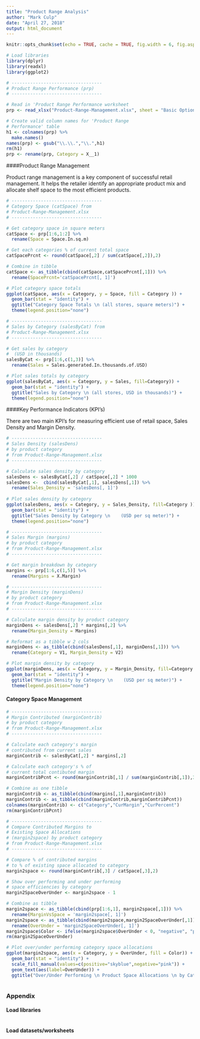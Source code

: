 ```yaml
---
title: "Product Range Analysis"
author: "Mark Culp"
date: "April 27, 2018"
output: html_document
---
```



```r
knitr::opts_chunk$set(echo = TRUE, cache = TRUE, fig.width = 6, fig.asp = 0.618)

# Load libraries
library(dplyr)
library(readxl)
library(ggplot2)

```


```r

# ----------------------------------
# Product Range Performance (prp)
# ----------------------------------

# Read in 'Product Range Performance worksheet
prp <- read_xlsx("Product-Range-Management.xlsx", sheet = "Basic Option", skip = 2)

# Create valid column names for 'Product Range 
# Performance' table
h1 <- colnames(prp) %>%
  make.names()
names(prp) <- gsub("\\.\\.","\\.",h1)
rm(h1)
prp <- rename(prp, Category = X__1)

```

####Product Range Management

Product range management is a key component of successful retail management.  It helps the retailer identify an appropriate product mix and allocate shelf space to the most efficient products.   

```r

# ----------------------------------
# Category Space (catSpace) from
# Product-Range-Management.xlsx
# ----------------------------------

# Get category space in square meters
catSpace <- prp[1:6,1:2] %>%
  rename(Space = Space.In.sq.m)

# Get each categories % of current total space
catSpacePrcnt <- round(catSpace[,2] / sum(catSpace[,2]),2)

# Combine in tibble
catSpace <- as_tibble(cbind(catSpace,catSpacePrcnt[,1])) %>%
  rename(SpacePrcnt='catSpacePrcnt[, 1]')

# Plot category space totals
ggplot(catSpace, aes(x = Category, y = Space, fill = Category )) +
  geom_bar(stat = "identity") +
  ggtitle("Category Space Totals \n (all stores, square meters)") +
  theme(legend.position="none")

# ----------------------------------
# Sales by Category (salesByCat) from
# Product-Range-Management.xlsx
# ----------------------------------

# Get sales by category 
#  (USD in thousands)
salesByCat <- prp[1:6,c(1,3)] %>%
  rename(Sales = Sales.generated.In.thousands.of.USD)

# Plot sales totals by category
ggplot(salesByCat, aes(x = Category, y = Sales, fill=Category)) +
  geom_bar(stat = "identity") +
  ggtitle("Sales by Category \n (all stores, USD in thousands)") +
  theme(legend.position="none")


```

####Key Performance Indicators (KPI's)

There are two main KPI's for measuring efficient use of retail space, Sales Density and Margin Density.  

```r

# ----------------------------------
# Sales Density (salesDens) 
# by product category 
# from Product-Range-Management.xlsx
# ----------------------------------

# Calculate sales density by category
salesDens <- salesByCat[,2] / catSpace[,2] * 1000
salesDens <-  cbind(salesByCat[,1], salesDens[,1]) %>%
  rename(Sales_Density = 'salesDens[, 1]')
  
# Plot sales density by category
ggplot(salesDens, aes(x = Category, y = Sales_Density, fill=Category )) +
  geom_bar(stat = "identity") +
  ggtitle("Sales Density by Category \n    (USD per sq meter)") + 
  theme(legend.position="none")

# ----------------------------------
# Sales Margin (margins) 
# by product category 
# from Product-Range-Management.xlsx
# ----------------------------------

# Get margin breakdown by category
margins <- prp[1:6,c(1,5)] %>%
  rename(Margins = X.Margin)

# ----------------------------------
# Margin Density (marginDens) 
# by product category 
# from Product-Range-Management.xlsx
# ----------------------------------

# Calculate margin density by product category 
marginDens <- salesDens[,2] * margins[,2] %>%
  rename(Margin_Density = Margins)

# Reformat as a tibble w 2 cols
marginDens <- as_tibble(cbind(salesDens[,1], marginDens[,1])) %>%
  rename(Category = V1, Margin_Density = V2)

# Plot margin density by category
ggplot(marginDens, aes(x = Category, y = Margin_Density, fill=Category )) +
  geom_bar(stat = "identity") +
  ggtitle("Margin Density by Category \n    (USD per sq meter)") +
  theme(legend.position="none")


```

#### Category Space Management

```r

# ----------------------------------
# Margin Contributed (marginContrib) 
# by product category 
# from Product-Range-Management.xlsx
# ----------------------------------

# Calculate each category's margin
# contributed from current sales
marginContrib <- salesByCat[,2] * margins[,2]

# Calculate each category's % of 
# current total contibuted margin
marginContribPcnt <- round(marginContrib[,1] / sum(marginContrib[,1]),3)

# Combine as one tibble
marginContrib <- as_tibble(cbind(margins[,1],marginContrib))
marginContrib <- as_tibble(cbind(marginContrib,marginContribPcnt)) 
colnames(marginContrib) <- c("Category","CurMargin","CurPercent")
rm(marginContribPcnt)

# ----------------------------------
# Compare Contributed Margins to 
# Existing Space Allocations
# (margin2space) by product category 
# from Product-Range-Management.xlsx
# ----------------------------------

# Compare % of contributed margins 
# to % of existing space allocated to category 
margin2space <- round(marginContrib[,3] / catSpace[,3],2)

# Show over performing and under performing
# space efficiencies by category
margin2SpaceOverUnder <- margin2space - 1

# Combine as tibble
margin2space <- as_tibble(cbind(prp[1:6,1], margin2space[,1])) %>%
  rename(MarginVsSpace = 'margin2space[, 1]')
margin2space <- as_tibble(cbind(margin2space,margin2SpaceOverUnder[,1])) %>%
  rename(OverUnder = 'margin2SpaceOverUnder[, 1]')
margin2space$Color <- ifelse(margin2space$OverUnder < 0, "negative", "positive")
rm(margin2SpaceOverUnder)

# Plot over/under performing category space allocations
ggplot(margin2space, aes(x = Category, y = OverUnder, fill = Color)) +
  geom_bar(stat = "identity") +
  scale_fill_manual(values=c(positive="skyblue",negative="pink")) +
  geom_text(aes(label=OverUnder)) +
  ggtitle("Over/Under Performing \n Product Space Allocations \n by Category (percent)")



```

### Appendix

#### Load libraries

```r
```

#### Load datasets/worksheets

```r
```








